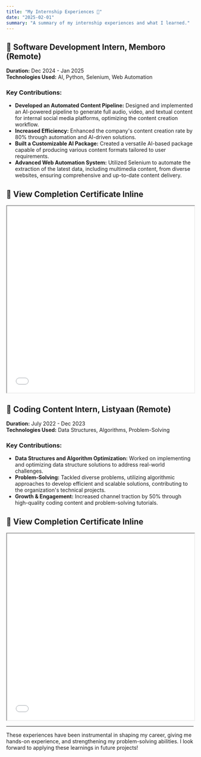 ```yaml
---
title: "My Internship Experiences 💼"
date: "2025-02-01"
summary: "A summary of my internship experiences and what I learned."
---
```


## 🏢 Software Development Intern, Memboro (Remote)
**Duration:** Dec 2024 - Jan 2025  
**Technologies Used:** AI, Python, Selenium, Web Automation  

### Key Contributions:
- **Developed an Automated Content Pipeline:** Designed and implemented an AI-powered pipeline to generate full audio, video, and textual content for internal social media platforms, optimizing the content creation workflow.
- **Increased Efficiency:** Enhanced the company's content creation rate by 80% through automation and AI-driven solutions.
- **Built a Customizable AI Package:** Created a versatile AI-based package capable of producing various content formats tailored to user requirements.
- **Advanced Web Automation System:** Utilized Selenium to automate the extraction of the latest data, including multimedia content, from diverse websites, ensuring comprehensive and up-to-date content delivery.

## 📜 View Completion Certificate Inline
<iframe src="./Completion.pdf" width="100%" height="500px"></iframe>

## 🏢 Coding Content Intern, Listyaan (Remote)
**Duration:** July 2022 - Dec 2023  
**Technologies Used:** Data Structures, Algorithms, Problem-Solving  

### Key Contributions:
- **Data Structures and Algorithm Optimization:** Worked on implementing and optimizing data structure solutions to address real-world challenges.
- **Problem-Solving:** Tackled diverse problems, utilizing algorithmic approaches to develop efficient and scalable solutions, contributing to the organization's technical projects.
- **Growth & Engagement:** Increased channel traction by 50% through high-quality coding content and problem-solving tutorials.

## 📜 View Completion Certificate Inline
<iframe src="./CERTIFICATE OF Completion.pdf" width="100%" height="500px"></iframe>

---

These experiences have been instrumental in shaping my career, giving me hands-on experience, and strengthening my problem-solving abilities. I look forward to applying these learnings in future projects!

